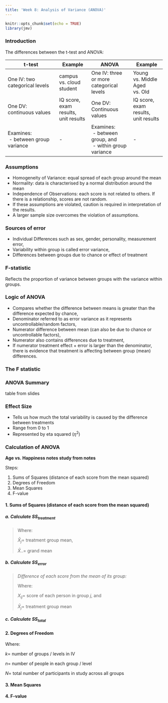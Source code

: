 ```yaml
---
title: 'Week 8: Analysis of Variance (ANOVA)'
---
```


```r
knitr::opts_chunk$set(echo = TRUE)
library(jmv)
```

### Introduction {.well}

The differences between the t-test and ANOVA:

| t-test                                                       | Example                              | ANOVA                                            | Example                              |
|--------------------------------------------------------------|--------------------------------------|--------------------------------------------------|--------------------------------------|
| One IV: two categorical levels | campus vs. cloud student             | One IV: three or more categorical levels                     | Young vs. Middle Aged vs. Old        |
| One DV: continuous values                                    | IQ score, exam results, unit results | One DV: Continuous values                        | IQ score, exam results, unit results |
| Examines:<br>&nbsp;- between group variance                              | -                                    | Examines:<br>&nbsp;- between group, and<br>&nbsp;-    within group variance | -                                    |

### Assumptions {.well}

-   Homogeneity of Variance: equal spread of each group around the mean
-   Normality: data is characterised by a normal distribution around the mean
-   Independence of Observations: each score is not related to others. If there is a relationship, scores are not random.
-   If these assumptions are violated, caution is required in interpretation of the results.
-   A larger sample size overcomes the violation of assumptions.

### Sources of error {.well}

-   Individual Differences such as sex, gender, personality, measurement error,
-   Variability within group is called error variance,
-   Differences between groups due to chance or effect of treatment

### F-statistic {.well}

Reflects the proportion of variance between groups with the variance within groups.

\begin{align}
  F &= \frac{variance\ between\ groups}{variance\ within\ groups} \\
  OR \\
  F &= \frac{treatment\ effect\ + difference\ due\ to\ chance}{difference\ due\ to\ chance}
\end{align}

### Logic of ANOVA {.well}

-   Compares whether the difference between means is greater than the difference expected by chance,
-   Denominator referred to as error variance as it represents uncontrollable/random factors,
-   Numerator difference between mean (can also be due to chance or uncontrollable factors),
-   Numerator also contains differences due to treatment,
-   If numerator treatment effect + error is larger than the denominator, there is evidence that treatment is affecting between group (mean) differences.

### The F statistic {.well}

### ANOVA Summary {.well}

table from slides

### Effect Size {.well}

-   Tells us how much the total variability is caused by the difference between treatments
-   Range from 0 to 1
-   Represented by eta squared ($\eta^2$)

\begin{align}
  \eta^2 = \frac{SS_{treat}}{SS{total}}
\end{align}

### Calculation of ANOVA {.well}

**Age vs. Happiness notes study from notes**

Steps:

1.    Sums of Squares (distance of each score from the mean squared)
2.    Degrees of Freedom
3.    Mean Squares
4.    F-value

#### 1. Sums of Squares (distance of each score from the mean squared)

##### a. Calculate $SS_{treatment}$

>Where:
>
>$\bar{X}_j =$ treatment group mean,
>
>$\bar{X}.. =$ grand mean
>
>\begin{align}
>  SS_{treatment} = n\Sigma(\bar{X}_{j}-\bar{X}..)^2
>\end{align}

##### b. Calculate $SS_{error}$

>*Difference of each score from the mean of its group:*
>
>Where:
>
>$X_{ij} =$ score of each person in group $j$, and
>
>$\bar{X}_j=$ treatment group mean
>
>\begin{align}
>  SS_{error} = \Sigma(X_{ij}-\bar{X}_j)^2
>\end{align}


##### c. Calculate $SS_{total}$

>\begin{align}
>  SS_{total} = SS_{treatment} + SS_{error}
>\end{align}

#### 2. Degrees of Freedom

Where:

$k =$ number of groups / levels in IV

$n =$ number of people in each group / level

$N=$ total number of participants in study across all groups

\begin{align}
  df_{treatment} &= k-1 \\
  df_{error} &= k(n-1) \\
  df_{total} &= N-1 \\
\end{align}

#### 3. Mean Squares



#### 4. F-value


